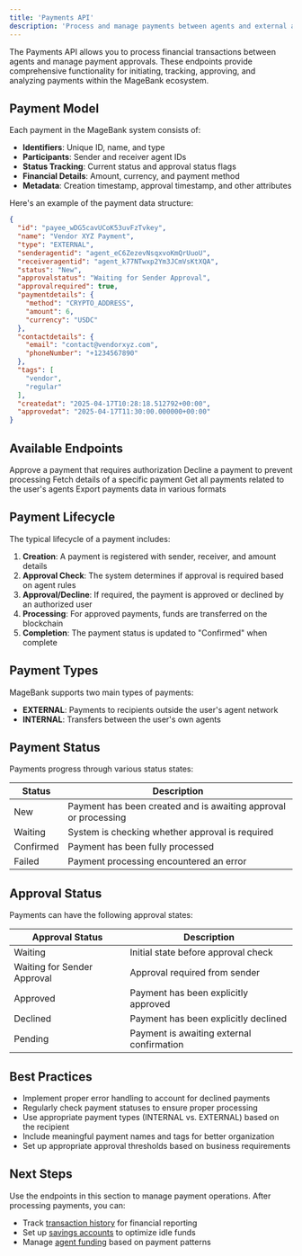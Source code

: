 ```yaml
---
title: 'Payments API'
description: 'Process and manage payments between agents and external accounts'
---
```


The Payments API allows you to process financial transactions between agents and manage payment approvals. These endpoints provide comprehensive functionality for initiating, tracking, approving, and analyzing payments within the MageBank ecosystem.

## Payment Model

Each payment in the MageBank system consists of:

- **Identifiers**: Unique ID, name, and type
- **Participants**: Sender and receiver agent IDs
- **Status Tracking**: Current status and approval status flags
- **Financial Details**: Amount, currency, and payment method
- **Metadata**: Creation timestamp, approval timestamp, and other attributes

Here's an example of the payment data structure:

```json
{
  "id": "payee_wDG5cavUCoK53uvFzTvkey",
  "name": "Vendor XYZ Payment",
  "type": "EXTERNAL",
  "senderagentid": "agent_eC6ZezevNsqxvoKmQrUuoU",
  "receiveragentid": "agent_k77NTwxp2Ym3JCmVsKtXQA",
  "status": "New",
  "approvalstatus": "Waiting for Sender Approval",
  "approvalrequired": true,
  "paymentdetails": {
    "method": "CRYPTO_ADDRESS",
    "amount": 6,
    "currency": "USDC"
  },
  "contactdetails": {
    "email": "contact@vendorxyz.com",
    "phoneNumber": "+1234567890"
  },
  "tags": [
    "vendor",
    "regular"
  ],
  "createdat": "2025-04-17T10:28:18.512792+00:00",
  "approvedat": "2025-04-17T11:30:00.000000+00:00"
}
```

## Available Endpoints

<CardGroup>
  <Card title="Approve Payment" icon="check" href="/api-reference/payments/approve-payment">
    Approve a payment that requires authorization
  </Card>
  <Card title="Decline Payment" icon="xmark" href="/api-reference/payments/decline-payment">
    Decline a payment to prevent processing
  </Card>
  <Card title="Get Payment" icon="eye" href="/api-reference/payments/get-payment">
    Fetch details of a specific payment
  </Card>
  <Card title="List User Payments" icon="list" href="/api-reference/payments/get-user-payments">
    Get all payments related to the user's agents
  </Card>
  <Card title="Export Payments" icon="file-export" href="/api-reference/payments/export-payments">
    Export payments data in various formats
  </Card>
</CardGroup>

## Payment Lifecycle

The typical lifecycle of a payment includes:

1. **Creation**: A payment is registered with sender, receiver, and amount details
2. **Approval Check**: The system determines if approval is required based on agent rules
3. **Approval/Decline**: If required, the payment is approved or declined by an authorized user
4. **Processing**: For approved payments, funds are transferred on the blockchain
5. **Completion**: The payment status is updated to "Confirmed" when complete

## Payment Types

MageBank supports two main types of payments:

- **EXTERNAL**: Payments to recipients outside the user's agent network
- **INTERNAL**: Transfers between the user's own agents

## Payment Status

Payments progress through various status states:

| Status | Description |
|--------|-------------|
| New | Payment has been created and is awaiting approval or processing |
| Waiting | System is checking whether approval is required |
| Confirmed | Payment has been fully processed |
| Failed | Payment processing encountered an error |

## Approval Status

Payments can have the following approval states:

| Approval Status | Description |
|-----------------|-------------|
| Waiting | Initial state before approval check |
| Waiting for Sender Approval | Approval required from sender |
| Approved | Payment has been explicitly approved |
| Declined | Payment has been explicitly declined |
| Pending | Payment is awaiting external confirmation |

## Best Practices

- Implement proper error handling to account for declined payments
- Regularly check payment statuses to ensure proper processing
- Use appropriate payment types (INTERNAL vs. EXTERNAL) based on the recipient
- Include meaningful payment names and tags for better organization
- Set up appropriate approval thresholds based on business requirements

## Next Steps

Use the endpoints in this section to manage payment operations. After processing payments, you can:

- Track [transaction history](/api-reference/transactions/get-transaction-summary) for financial reporting
- Set up [savings accounts](/api-reference/savings/introduction) to optimize idle funds
- Manage [agent funding](/api-reference/agents/deposit) based on payment patterns